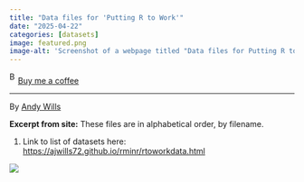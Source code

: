 ```yaml
---
title: "Data files for 'Putting R to Work'"
date: "2025-04-22"
categories: [datasets]
image: featured.png
image-alt: 'Screenshot of a webpage titled "Data files for Putting R to Work" by Andy Wills. The page lists downloadable CSV data files in alphabetical order'
---
```


<link href="https://fonts.googleapis.com/css?family=Cookie" rel="stylesheet"><a class="bmc-button" target="_blank" href="https://www.buymeacoffee.com/JoscelinRocha">![Buy me a coffee](https://cdn.buymeacoffee.com/buttons/bmc-new-btn-logo.svg){alt="Buy me a coffee" width="15" height="21"}Buy me a coffee</a>

------------------------------------------------------------------------

By [Andy Wills](https://ajwills72.github.io/rminr/rtoworkdata.html)

**Excerpt from site:** These files are in alphabetical order, by filename.

1.  Link to list of datasets here: <https://ajwills72.github.io/rminr/rtoworkdata.html>

![](featured.png){fig-alt="Screenshot of a webpage titled \"Data files for 'Putting R to Work'\" by Andy Wills. The page lists downloadable CSV data files in alphabetical order"}
